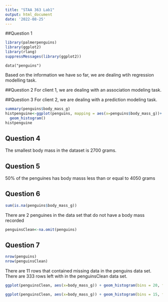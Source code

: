 ```yaml
---
title: "STAA 363 Lab1"
output: html_document
date: '2022-08-25'
---
```


##Question 1
```r
library(palmerpenguins)
library(ggplot2)
library(rlang)
suppressMessages(library(ggplot2))
```

```rload
data("penguins")
```

Based on the information we have so far, we are dealing wtih regression modelling task.

##Question 2
For client 1, we are dealing with an association modeling task.

##Question 3
For client 2, we are dealing with a prediction modeling task.

```r
summary(penguins$body_mass_g)
histpenguine<-ggplot(penguins, mapping = aes(x=penguins$body_mass_g))+
  geom_histogram()
histpenguine
```

## Question 4
The smallest body mass in the dataset is 2700 grams.

## Question 5
50% of the penguines has body masss less than or equal to 4050 grams 

## Question 6

```r
sum(is.na(penguins$body_mass_g))
```

There are 2 penguines in the data set that do not have a body mass recorded

```r
penguinsClean<-na.omit(penguins)
```

## Question 7

```r
nrow(penguins)
nrow(penguinsClean)
```

There are 11 rows that contained missing data in the penguins data set. There are 333 rows left with in the penguinsClean data set.

```r
ggplot(penguinsClean, aes(x=body_mass_g)) + geom_histogram(bins = 20, fill='blue', col = 'black')

```
```r
ggplot(penguinsClean, aes(x=body_mass_g)) + geom_histogram(bins = 15, fill='blue', col = 'black')
```

